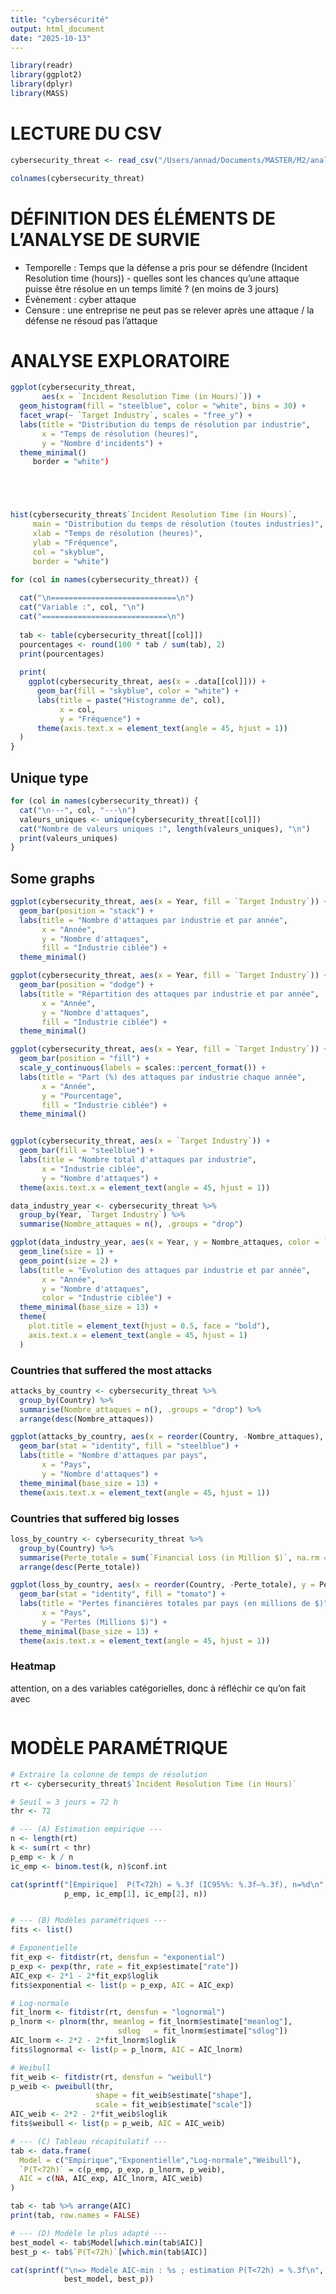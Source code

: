 ```yaml
---
title: "cybersécurité"
output: html_document
date: "2025-10-13"
---
```



```r
library(readr)
library(ggplot2)
library(dplyr)
library(MASS)

```



# LECTURE DU CSV

```r

cybersecurity_threat <- read_csv("/Users/annad/Documents/MASTER/M2/analyse de survie/data/Global_Cybersecurity_Threats_2015_2024.csv")

```

```r
colnames(cybersecurity_threat)
```



# DÉFINITION DES ÉLÉMENTS DE L'ANALYSE DE SURVIE

- Temporelle : Temps que la défense a pris pour se défendre (Incident Resolution time (hours)) - quelles sont les chances qu'une attaque puisse être résolue en un temps limité ? (en moins de 3 jours)
- Évènement : cyber attaque
- Censure : une entreprise ne peut pas se relever après une attaque / la défense ne résoud pas l'attaque





# ANALYSE EXPLORATOIRE

```r
ggplot(cybersecurity_threat,
       aes(x = `Incident Resolution Time (in Hours)`)) +
  geom_histogram(fill = "steelblue", color = "white", bins = 30) +
  facet_wrap(~ `Target Industry`, scales = "free_y") +
  labs(title = "Distribution du temps de résolution par industrie",
       x = "Temps de résolution (heures)",
       y = "Nombre d'incidents") +
  theme_minimal()
     border = "white")





hist(cybersecurity_threat$`Incident Resolution Time (in Hours)`,
     main = "Distribution du temps de résolution (toutes industries)",
     xlab = "Temps de résolution (heures)",
     ylab = "Fréquence",
     col = "skyblue",
     border = "white")


```







```r
for (col in names(cybersecurity_threat)) {
  
  cat("\n============================\n")
  cat("Variable :", col, "\n")
  cat("============================\n")
  
  tab <- table(cybersecurity_threat[[col]])
  pourcentages <- round(100 * tab / sum(tab), 2)
  print(pourcentages)
  
  print(
    ggplot(cybersecurity_threat, aes(x = .data[[col]])) +
      geom_bar(fill = "skyblue", color = "white") +
      labs(title = paste("Histogramme de", col),
           x = col,
           y = "Fréquence") +
      theme(axis.text.x = element_text(angle = 45, hjust = 1))
  )
}
```


## Unique type

```r
for (col in names(cybersecurity_threat)) {
  cat("\n---", col, "---\n")
  valeurs_uniques <- unique(cybersecurity_threat[[col]])
  cat("Nombre de valeurs uniques :", length(valeurs_uniques), "\n")
  print(valeurs_uniques)
}


```

## Some graphs

```r
ggplot(cybersecurity_threat, aes(x = Year, fill = `Target Industry`)) +
  geom_bar(position = "stack") +
  labs(title = "Nombre d'attaques par industrie et par année",
       x = "Année",
       y = "Nombre d'attaques",
       fill = "Industrie ciblée") +
  theme_minimal()

ggplot(cybersecurity_threat, aes(x = Year, fill = `Target Industry`)) +
  geom_bar(position = "dodge") +
  labs(title = "Répartition des attaques par industrie et par année",
       x = "Année",
       y = "Nombre d'attaques",
       fill = "Industrie ciblée") +
  theme_minimal()

ggplot(cybersecurity_threat, aes(x = Year, fill = `Target Industry`)) +
  geom_bar(position = "fill") +
  scale_y_continuous(labels = scales::percent_format()) +
  labs(title = "Part (%) des attaques par industrie chaque année",
       x = "Année",
       y = "Pourcentage",
       fill = "Industrie ciblée") +
  theme_minimal()


ggplot(cybersecurity_threat, aes(x = `Target Industry`)) +
  geom_bar(fill = "steelblue") +
  labs(title = "Nombre total d'attaques par industrie",
       x = "Industrie ciblée",
       y = "Nombre d'attaques") +
  theme(axis.text.x = element_text(angle = 45, hjust = 1))


```

```r

data_industry_year <- cybersecurity_threat %>%
  group_by(Year, `Target Industry`) %>%
  summarise(Nombre_attaques = n(), .groups = "drop")

ggplot(data_industry_year, aes(x = Year, y = Nombre_attaques, color = `Target Industry`)) +
  geom_line(size = 1) +
  geom_point(size = 2) +
  labs(title = "Évolution des attaques par industrie et par année",
       x = "Année",
       y = "Nombre d'attaques",
       color = "Industrie ciblée") +
  theme_minimal(base_size = 13) +
  theme(
    plot.title = element_text(hjust = 0.5, face = "bold"),
    axis.text.x = element_text(angle = 45, hjust = 1)
  )

```


### Countries that suffered the most attacks

```r
attacks_by_country <- cybersecurity_threat %>%
  group_by(Country) %>%
  summarise(Nombre_attaques = n(), .groups = "drop") %>%
  arrange(desc(Nombre_attaques))

ggplot(attacks_by_country, aes(x = reorder(Country, -Nombre_attaques), y = Nombre_attaques)) +
  geom_bar(stat = "identity", fill = "steelblue") +
  labs(title = "Nombre d'attaques par pays",
       x = "Pays",
       y = "Nombre d'attaques") +
  theme_minimal(base_size = 13) +
  theme(axis.text.x = element_text(angle = 45, hjust = 1))

```

### Countries that suffered big losses

```r
loss_by_country <- cybersecurity_threat %>%
  group_by(Country) %>%
  summarise(Perte_totale = sum(`Financial Loss (in Million $)`, na.rm = TRUE), .groups = "drop") %>%
  arrange(desc(Perte_totale))

ggplot(loss_by_country, aes(x = reorder(Country, -Perte_totale), y = Perte_totale)) +
  geom_bar(stat = "identity", fill = "tomato") +
  labs(title = "Pertes financières totales par pays (en millions de $)",
       x = "Pays",
       y = "Pertes (Millions $)") +
  theme_minimal(base_size = 13) +
  theme(axis.text.x = element_text(angle = 45, hjust = 1))

```


### Heatmap

attention, on a des variables catégorielles, donc à réfléchir ce qu'on fait avec

```r


```




# MODÈLE PARAMÉTRIQUE

```r

# Extraire la colonne de temps de résolution
rt <- cybersecurity_threat$`Incident Resolution Time (in Hours)`

# Seuil = 3 jours = 72 h
thr <- 72

# --- (A) Estimation empirique ---
n <- length(rt)
k <- sum(rt < thr)
p_emp <- k / n
ic_emp <- binom.test(k, n)$conf.int

cat(sprintf("[Empirique]  P(T<72h) = %.3f (IC95%%: %.3f–%.3f), n=%d\n",
            p_emp, ic_emp[1], ic_emp[2], n))



```

```r

# --- (B) Modèles paramétriques ---
fits <- list()

# Exponentielle
fit_exp <- fitdistr(rt, densfun = "exponential")
p_exp <- pexp(thr, rate = fit_exp$estimate["rate"])
AIC_exp <- 2*1 - 2*fit_exp$loglik
fits$exponential <- list(p = p_exp, AIC = AIC_exp)

# Log-normale
fit_lnorm <- fitdistr(rt, densfun = "lognormal")
p_lnorm <- plnorm(thr, meanlog = fit_lnorm$estimate["meanlog"],
                        sdlog   = fit_lnorm$estimate["sdlog"])
AIC_lnorm <- 2*2 - 2*fit_lnorm$loglik
fits$lognormal <- list(p = p_lnorm, AIC = AIC_lnorm)

# Weibull
fit_weib <- fitdistr(rt, densfun = "weibull")
p_weib <- pweibull(thr,
                   shape = fit_weib$estimate["shape"],
                   scale = fit_weib$estimate["scale"])
AIC_weib <- 2*2 - 2*fit_weib$loglik
fits$weibull <- list(p = p_weib, AIC = AIC_weib)

# --- (C) Tableau récapitulatif ---
tab <- data.frame(
  Model = c("Empirique","Exponentielle","Log-normale","Weibull"),
  `P(T<72h)` = c(p_emp, p_exp, p_lnorm, p_weib),
  AIC = c(NA, AIC_exp, AIC_lnorm, AIC_weib)
)

tab <- tab %>% arrange(AIC)
print(tab, row.names = FALSE)

# --- (D) Modèle le plus adapté ---
best_model <- tab$Model[which.min(tab$AIC)]
best_p <- tab$`P(T<72h)`[which.min(tab$AIC)]

cat(sprintf("\n=> Modèle AIC-min : %s ; estimation P(T<72h) ≈ %.3f\n",
            best_model, best_p))

```

